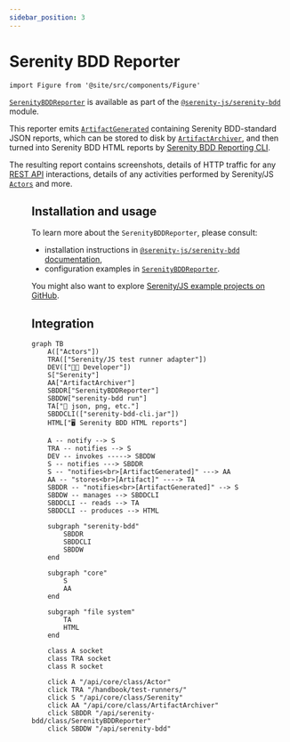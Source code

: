 ```yaml
---
sidebar_position: 3
---
```


# Serenity BDD Reporter

```mdx-code-block
import Figure from '@site/src/components/Figure'
```

[`SerenityBDDReporter`](/api/serenity-bdd/class/SerenityBDDReporter) is available as part of the [`@serenity-js/serenity-bdd`](/api/serenity-bdd) module.

This reporter emits [`ArtifactGenerated`](/api/core-events/class/ArtifactGenerated) containing Serenity BDD-standard JSON reports,
which can be stored to disk by [`ArtifactArchiver`](/handbook/reporting/artifact-archiver),
and then turned into Serenity BDD HTML reports by [Serenity BDD Reporting CLI](https://github.com/serenity-bdd/serenity-cli).

The resulting report contains screenshots, details of HTTP traffic for any [REST API](/api/rest) interactions,
details of any activities performed by Serenity/JS [`Actors`](/api/core/class/Actor) and more.


<Figure
    caption='Example reports produced by Serenity BDD'
    img={require('@site/static/images/reporting/serenity-bdd-reporter.png')}
/>

## Installation and usage

To learn more about the `SerenityBDDReporter`, please consult:
- installation instructions in [`@serenity-js/serenity-bdd` documentation](/api/serenity-bdd),
- configuration examples in [`SerenityBDDReporter`](/api/serenity-bdd/class/SerenityBDDReporter).

You might also want to explore [Serenity/JS example projects on GitHub](https://github.com/serenity-js/serenity-js/tree/main/examples).

## Integration

```mermaid
graph TB
    A(["Actors"])
    TRA(["Serenity/JS test runner adapter"])
    DEV(["👩‍💻 Developer"])
    S["Serenity"]
    AA["ArtifactArchiver"]
    SBDDR["SerenityBDDReporter"]
    SBDDW["serenity-bdd run"]
    TA["📂 json, png, etc."]
    SBDDCLI(["serenity-bdd-cli.jar"])
    HTML["🖥️ Serenity BDD HTML reports"]

    A -- notify --> S
    TRA -- notifies --> S
    DEV -- invokes -----> SBDDW
    S -- notifies ---> SBDDR
    S -- "notifies<br>[ArtifactGenerated]" ---> AA
    AA -- "stores<br>[Artifact]" ----> TA
    SBDDR -- "notifies<br>[ArtifactGenerated]" --> S
    SBDDW -- manages --> SBDDCLI
    SBDDCLI -- reads --> TA
    SBDDCLI -- produces --> HTML

    subgraph "serenity-bdd"
        SBDDR
        SBDDCLI
        SBDDW
    end

    subgraph "core"
        S
        AA
    end

    subgraph "file system"
        TA
        HTML
    end

    class A socket
    class TRA socket
    class R socket

    click A "/api/core/class/Actor"
    click TRA "/handbook/test-runners/"
    click S "/api/core/class/Serenity"
    click AA "/api/core/class/ArtifactArchiver"
    click SBDDR "/api/serenity-bdd/class/SerenityBDDReporter"
    click SBDDW "/api/serenity-bdd"
```
